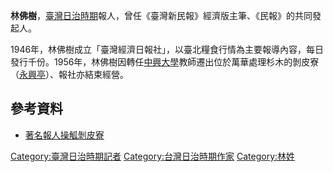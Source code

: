 {{Infobox_Person
| name = 林佛樹
|image= 
|box_width= 180px
| Sex = 男
| english_names = 
| nationality = {{ROC}}
| Native place = 
|occupation= 
| period = 
| party = 
|birth_date= 
|birth_place=
|death_date= 
|death_place=
| spouse = 
|education= 

| past = 
*《臺灣新民報》經濟版主筆
*《民報》的共同發起人
*《臺灣經濟日報社》發起人
*[[國立中興大學|中興大學]]教師
| work =
*臺灣經濟之基礎知識, 成文出版, 2010
*戰時下の臺灣經濟, 成文出版, 2010
*臺灣經濟要覽, 臺灣內外經濟日報社, 1937
|awards=

}}
'''林佛樹'''，[[臺灣日治時期|臺灣日治時期]]報人，曾任《臺灣新民報》經濟版主筆、《民報》的共同發起人。

1946年，林佛樹成立「臺灣經濟日報社」，以臺北糧食行情為主要報導內容，每日發行千份。1956年，林佛樹因轉任[[國立中興大學|中興大學]]教師遷出位於萬華處理杉木的剝皮寮（[[永興亭|永興亭]]）、報社亦結束經營。

==參考資料==
*[http://59.120.8.196/enable2007/modules/tinyd1/index.php?id=5 著名報人操觚剝皮寮] {{Wayback|url=http://59.120.8.196/enable2007/modules/tinyd1/index.php?id=5 |date=20190901121357 }}
{{reflist}}
{{台灣人小作品}}


[[Category:臺灣日治時期記者|Category:臺灣日治時期記者]]
[[Category:台灣日治時期作家|Category:台灣日治時期作家]]
[[Category:林姓|Category:林姓]]